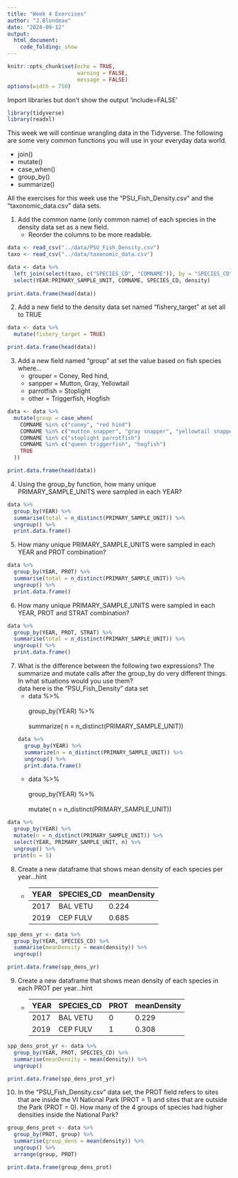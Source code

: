 ```yaml
---
title: "Week 4 Exercises"
author: "J.Blondeau"
date: "2024-09-12"
output: 
  html_document:
    code_folding: show
---
```


```r
knitr::opts_chunk$set(echo = TRUE,
                      warning = FALSE,
                      message = FALSE)
options(width = 750)
```

Import libraries but don't show the output 'include=FALSE'
```r
library(tidyverse)
library(readxl)
```

This week we will continue wrangling data in the Tidyverse.  The following are some very common functions you will use in your everyday data world.

- join()
- mutate()
- case_when()
- group_by()
- summarize()


All the exercises for this week use the "PSU_Fish_Density.csv" and the "taxonomic_data.csv" data sets.

1. Add the common name (only common name) of each species in the density data set as a new field.
    - Reorder the columns to be more readable.
  
```r
data <- read_csv("../data/PSU_Fish_Density.csv")
taxo <- read_csv("../data/taxonomic_data.csv")

data <- data %>%
  left_join(select(taxo, c("SPECIES_CD", "COMNAME")), by = "SPECIES_CD") %>% 
  select(YEAR:PRIMARY_SAMPLE_UNIT, COMNAME, SPECIES_CD, density)
  
print.data.frame(head(data))
```
  

2. Add a new field to the density data set named "fishery_target" at set all to TRUE

```r
data <- data %>% 
  mutate(fishery_target = TRUE)

print.data.frame(head(data))
```


3. Add a new field named "group" at set the value based on fish species where...
    - grouper = Coney, Red hind, 
    - sanpper = Mutton, Gray, Yellowtail
    - parrotfish = Stoplight
    - other = Triggerfish, Hogfish
<br>    

```r

data <- data %>%
  mutate(group = case_when(
    COMNAME %in% c("coney", "red hind")                                    ~ "grouper",
    COMNAME %in% c("mutton snapper", "gray snapper", "yellowtail snapper") ~ "snapper",
    COMNAME %in% c("stoplight parrotfish")                                 ~ "parrotfish",
    COMNAME %in% c("queen triggerfish", "hogfish")                         ~ "other",
    TRUE                                                                   ~ NA_character_
  ))

print.data.frame(head(data))
```

4. Using the group_by function, how many unique PRIMARY_SAMPLE_UNITS were sampled in each YEAR?

```r
data %>% 
  group_by(YEAR) %>% 
  summarise(total = n_distinct(PRIMARY_SAMPLE_UNIT)) %>% 
  ungroup() %>% 
  print.data.frame()
```


5. How many unique PRIMARY_SAMPLE_UNITS were sampled in each YEAR and PROT combination?

```r
data %>% 
  group_by(YEAR, PROT) %>% 
  summarise(total = n_distinct(PRIMARY_SAMPLE_UNIT)) %>% 
  ungroup() %>% 
  print.data.frame()
```

6. How many unique PRIMARY_SAMPLE_UNITS were sampled in each YEAR, PROT and STRAT combination?

```r
data %>% 
  group_by(YEAR, PROT, STRAT) %>% 
  summarise(total = n_distinct(PRIMARY_SAMPLE_UNIT)) %>% 
  ungroup() %>% 
  print.data.frame()
```

7. What is the difference between the following two expressions?  The summarize and mutate calls after the group_by do very different things.  In what situations would you use them?\
    data here is the "PSU_Fish_Density" data set
    - data %>% 
        <br></br>
        group_by(YEAR) %>% 
        <br></br>
        summarize( n = n_distinct(PRIMARY_SAMPLE_UNIT))
```r
data %>% 
  group_by(YEAR) %>% 
  summarize(n = n_distinct(PRIMARY_SAMPLE_UNIT)) %>% 
  ungroup() %>% 
  print.data.frame()
```


    - data %>%
        <br></br>
        group_by(YEAR) %>% 
        <br></br>
        mutate( n = n_distinct(PRIMARY_SAMPLE_UNIT))
        
```r
data %>% 
  group_by(YEAR) %>% 
  mutate(n = n_distinct(PRIMARY_SAMPLE_UNIT)) %>% 
  select(YEAR, PRIMARY_SAMPLE_UNIT, n) %>% 
  ungroup() %>% 
  print(n = 5)

```
        
        
8. Create a new dataframe that shows mean density of each species per year...hint
    - YEAR  | SPECIES_CD  | meanDensity
      ----- | ----------  | -----------
      2017  | BAL VETU    |    0.224   
      2019  | CEP FULV    |    0.685
      

```r
spp_dens_yr <- data %>% 
  group_by(YEAR, SPECIES_CD) %>% 
  summarise(meanDensity = mean(density)) %>% 
  ungroup()

print.data.frame(spp_dens_yr)
```


9. Create a new dataframe that shows mean density of each species in each PROT per year...hint
    - YEAR  | SPECIES_CD  | PROT | meanDensity
      ----- | ----------  | -----|-----------
      2017  | BAL VETU    | 0    |0.229  
      2019  | CEP FULV    | 1    |0.308

```r
spp_dens_prot_yr <- data %>% 
  group_by(YEAR, PROT, SPECIES_CD) %>% 
  summarise(meanDensity = mean(density)) %>% 
  ungroup()

print.data.frame(spp_dens_prot_yr)
```

10. In the "PSU_Fish_Density.csv" data set, the PROT field refers to sites that are inside the VI National Park (PROT = 1) and sites that are outside the Park (PROT = 0).  How many of the 4 groups of species had higher densities inside the National Park?

```r
group_dens_prot <- data %>% 
  group_by(PROT, group) %>% 
  summarise(group_dens = mean(density)) %>% 
  ungroup() %>% 
  arrange(group, PROT)

print.data.frame(group_dens_prot)
```

